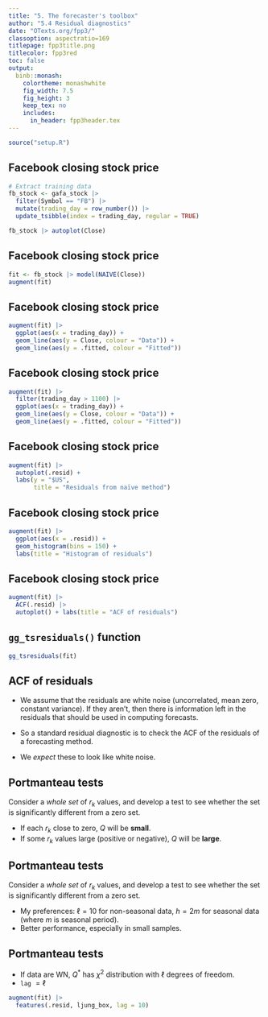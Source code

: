 ```yaml
---
title: "5. The forecaster's toolbox"
author: "5.4 Residual diagnostics"
date: "OTexts.org/fpp3/"
classoption: aspectratio=169
titlepage: fpp3title.png
titlecolor: fpp3red
toc: false
output:
  binb::monash:
    colortheme: monashwhite
    fig_width: 7.5
    fig_height: 3
    keep_tex: no
    includes:
      in_header: fpp3header.tex
---
```


```r
source("setup.R")
```

## Facebook closing stock price

```r
# Extract training data
fb_stock <- gafa_stock |>
  filter(Symbol == "FB") |>
  mutate(trading_day = row_number()) |>
  update_tsibble(index = trading_day, regular = TRUE)
```

```r
fb_stock |> autoplot(Close)
```

## Facebook closing stock price
\fontsize{10}{10}\sf

```r
fit <- fb_stock |> model(NAIVE(Close))
augment(fit)
```

\only<2>{\begin{textblock}{6}(.5,6.2)\fontsize{14}{16}\sf
\begin{alertblock}{Na\"{\i}ve forecasts:}\vspace*{-0.4cm}
\begin{align*}
\hat{y}_{t|t-1} & = y_{t-1}\\
e_t & = y_t - \hat{y}_{t|t-1} = y_t-y_{t-1}
\end{align*}
\end{alertblock}\end{textblock}}

\only<2>{\begin{textblock}{1}(9,2.7)\fontsize{14}{16}\sf
\begin{alertblock}{}\centerline{$\hat{y}_{t|t-1}$}\end{alertblock}\end{textblock}}
\only<2>{\begin{textblock}{.8}(10.5,2.7)\fontsize{14}{16}\sf
\begin{alertblock}{}\centerline{$\phantom{\hat{y}_{|}}{e}_{t}\phantom{\hat{y}_{|}}$}\end{alertblock}\end{textblock}}

## Facebook closing stock price

```r
augment(fit) |>
  ggplot(aes(x = trading_day)) +
  geom_line(aes(y = Close, colour = "Data")) +
  geom_line(aes(y = .fitted, colour = "Fitted"))
```

## Facebook closing stock price

```r
augment(fit) |>
  filter(trading_day > 1100) |>
  ggplot(aes(x = trading_day)) +
  geom_line(aes(y = Close, colour = "Data")) +
  geom_line(aes(y = .fitted, colour = "Fitted"))
```

## Facebook closing stock price

```r
augment(fit) |>
  autoplot(.resid) +
  labs(y = "$US",
       title = "Residuals from naïve method")
```

## Facebook closing stock price

```r
augment(fit) |>
  ggplot(aes(x = .resid)) +
  geom_histogram(bins = 150) +
  labs(title = "Histogram of residuals")
```

## Facebook closing stock price

```r
augment(fit) |>
  ACF(.resid) |>
  autoplot() + labs(title = "ACF of residuals")
```

## `gg_tsresiduals()` function

```r
gg_tsresiduals(fit)
```

## ACF of residuals

  * We assume that the residuals are white noise (uncorrelated, mean zero, constant variance). If they aren't, then there is information left in  the residuals that should be used in computing forecasts.

  * So a standard residual diagnostic is to check the ACF of the residuals of a forecasting method.

  * We *expect* these to look like white noise.

## Portmanteau tests
\begin{block}{}
$r_k = $ autocorrelation of residual at lag $k$
\end{block}\vspace*{-0.3cm}

Consider a *whole set* of $r_{k}$ values, and develop a test to see whether the set is significantly different from a zero set.\pause

\begin{block}{Box-Pierce test\phantom{g}}
\centerline{$\displaystyle
Q = T \sum_{k=1}^\ell r_k^2$}
where $\ell$  is max lag being considered and $T$ is number of observations.
\end{block}

  * If each $r_k$ close to zero, $Q$ will be **small**.
  * If some $r_k$ values large (positive or negative), $Q$ will be **large**.

\vspace*{10cm}

## Portmanteau tests
\begin{block}{}
$r_k = $ autocorrelation of residual at lag $k$
\end{block}\vspace*{-0.3cm}

Consider a *whole set* of $r_{k}$  values, and develop a test to see whether the set is significantly different from a zero set.

\begin{block}{Ljung-Box test}
\centerline{$\displaystyle
 Q^* = T(T+2) \sum_{k=1}^\ell (T-k)^{-1}r_k^2$}
where $\ell$  is max lag being considered and $T$ is number of observations.
\end{block}

  * My preferences: $\ell=10$ for non-seasonal data, $h=2m$ for seasonal data (where $m$ is seasonal period).
  * Better performance, especially in small samples.

\vspace*{10cm}

## Portmanteau tests

  * If data are WN, $Q^*$ has $\chi^2$ distribution with  $\ell$ degrees of freedom.
  * `lag` $= \ell$

\fontsize{11}{12}\sf

```r
augment(fit) |>
  features(.resid, ljung_box, lag = 10)
```
